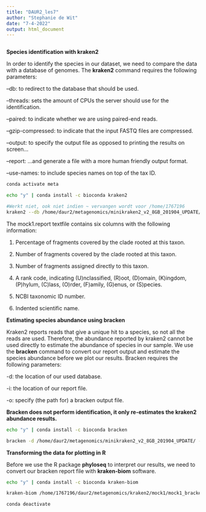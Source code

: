 ```yaml
---
title: "DAUR2_les7"
author: "Stephanie de Wit"
date: "7-4-2022"
output: html_document
---
```


```r

```

__Species identification with kraken2__

In order to identify the species in our dataset, we need to compare the data with a database of genomes. The __kraken2__ command requires the following parameters:

--db: to redirect to the database that should be used.

--threads: sets the amount of CPUs the server should use for the identification.

--paired: to indicate whether we are using paired-end reads.

--gzip-compressed: to indicate that the input FASTQ files are compressed.

--output: to specify the output file as opposed to printing the results on screen...

--report: ...and generate a file with a more human friendly output format.

--use-names: to include species names on top of the tax ID.

```bash
conda activate meta

echo "y" | conda install -c bioconda kraken2

#Werkt niet, ook niet indien ~ vervangen wordt voor /home/1767196
kraken2 --db /home/daur2/metagenomics/minikraken2_v2_8GB_201904_UPDATE/ --threads 2 --paired --gzip-compressed --output ~/daur2/metagenomics/mock1.kraken --report ~/daur2/metagenomics/mock1.report --use-names /home/daur2/metagenomics/reader_data/HU1_MOCK1_L001_R1_001.fastq.gz /home/daur2/metagenomics/reader_data/HU1_MOCK1_L001_R2_001.fastq.gz
```

The mock1.report textfile contains six columns with the following information:

1) Percentage of fragments covered by the clade rooted at this taxon.

2) Number of fragments covered by the clade rooted at this taxon.

3) Number of fragments assigned directly to this taxon.

4) A rank code, indicating (U)nclassified, (R)oot, (D)omain, (K)ingdom, (P)hylum, (C)lass, (O)rder, (F)amily, (G)enus, or (S)pecies.

5) NCBI taxonomic ID number.

6) Indented scientific name.

__Estimating species abundance using bracken__

Kraken2 reports reads that give a unique hit to a species, so not all the reads are used.  Therefore, the abundance reported by kraken2 cannot be used directly to estimate the abundance of species in our sample. We use the __bracken__ command to convert our report output and estimate the species abundance before we plot our results. Bracken requires the following parameters:

-d: the location of our used database.

-i: the location of our report file.

-o: specify (the path for) a bracken output file.

__Bracken does not perform identification, it only re-estimates the kraken2 abundance results.__

```bash
echo "y" | conda install -c bioconda bracken

bracken -d /home/daur2/metagenomics/minikraken2_v2_8GB_201904_UPDATE/ -i /home/1767196/daur2/metagenomics/kraken2/mock1/mock1.report -o /home/1767196/daur2/metagenomics/bracken/mock1.bracken #mock1.bracken wordt mock1_bracken_species.report!
```

__Transforming the data for plotting in R__

Before we use the R package __phyloseq__ to interpret our results, we need to convert our bracken report file with __kraken-biom__ software.

```bash
echo "y" | conda install -c bioconda kraken-biom

kraken-biom /home/1767196/daur2/metagenomics/kraken2/mock1/mock1_bracken_species.report --fmt json -o /home/1767196/daur2/metagenomics/kraken2/mock1/mock1_bracken_species.biom

conda deactivate
```